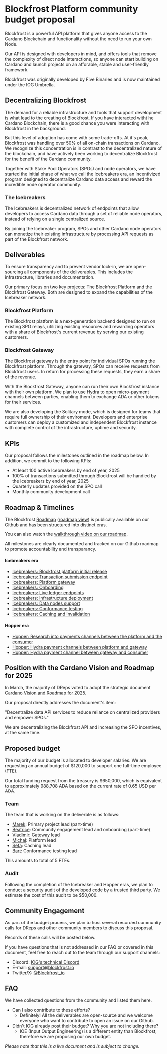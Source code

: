 # Blockfrost Platform community budget proposal

Blockfrost is a powerful API platform that gives anyone access to the Cardano Blockchain and functionality without the need to run your own Node.

Our API is designed with developers in mind, and offers tools that remove the complexity of direct node interactions, so anyone can start building on Cardano and launch projects on an afforable, stable and user-friendly framework. 

Blockfrost was originally developed by Five Binaries and is now maintained under the IOG Umbrella.

## Decentralizing Blockfrost
 
The demand for a reliable infrastructure and tools that support development is what lead to the creating of Blockfrost. If you have interacted witht he Cardano Blockchain, there is a good chance you were interacting with Blockfrost in the background. 

But this level of adoption has come with some trade-offs. At it's peak, Blockfrost was handling over 50% of all on-chain transactions on Cardano. We recognize this concentration is in contrast to the decentralized nature of the blockchain, and have actively been working to decentralize Blockfrost for the benefit of the Cardano community. 

Together with Stake Pool Operators (SPOs) and node operators, we have started the initial phase of what we call the Icebreakers era, an incentivized program designed to decentralize Cardano data access and reward the incredible node operator community.

### The Icebreakers

The Icebreakers is decentralized network of endpoints that allow developers to access Cardano data through a set of reliable node operators, instead of relying on a single centralized source. 

By joining the Icebreaker program, SPOs and other Cardano node operators can monetize their existing infrastructure by processing API requests as part of the Blockfrost network. 


## Deliverables

To ensure transparency and to prevent vendor lock-in, we are open-sourcing all components of the deliverables. This includes the infrastructure, libraries and documentation.

Our primary focus on two key projects: The Blockfrost Platform and the Blockfrost Gateway. Both are designed to expand the capabilities of the Icebreaker network. 

### Blockfrost Platform

The Blockfrost platform is a next-generation backend designed to run on existing SPO relays, utilizing existing resources and rewarding operators with a share of Blockfrost's current revenue by serving our existing customers.

### Blockfrost Gateway

The Blockfrost gateway is the entry point for individual SPOs running the Blockfrost platform. Through the gateway, SPOs can receive requests from Blockfrost users. In return for processing these requests, they earn a share of the revenue. 

With the Blockfrost Gateway, anyone can run their own Blockfrost instance with their own platform. We plan to use Hydra to open micro-payment channels between parties, enabling them to exchange ADA or other tokens for their services.  

We are also developing the Solitary mode, which is designed for teams that require full ownership of their enviroment. Developers and enterprise customers can deploy a customized and independent Blockfrost instance with complete control of the infrastructure, uptime and security.  
  

## KPIs

Our proposal follows the milestones outlined in the roadmap below. In addition, we commit to the following KPIs: 

* At least 100 active Icebreakers by end of year, 2025
* 100% of transactions submitted through Blockfrost will be handled by the Icebreakers by end of year, 2025
* Quarterly updates provided on the SPO call
* Monthly community development call


## Roadmap & Timelines

The Blockfrost [Roadmap](https://github.com/orgs/blockfrost/projects/17/views/1) ([roadmap view](https://github.com/orgs/blockfrost/projects/17/views/2)) is publically available on our Github and has been structured into distinct eras.

You can also watch the [walkthrough video on our roadmap](https://www.youtube.com/watch?v=5RedwIYmAgc).

All milestones are clearly documented and tracked on our Github roadmap to promote accountability and transparancy. 

#### Icebreakers era

* [Icebreakers: Blockfrost platform initial release](https://github.com/blockfrost/blockfrost-platform/issues/305)
* [Icebreakers: Transaction submission endpoint](https://github.com/blockfrost/blockfrost-platform/issues/274)
* [Icebreakers: Platform gateway](https://github.com/blockfrost/blockfrost-platform/issues/276)
* [Icebreakers: Onboarding](https://github.com/blockfrost/blockfrost-platform/issues/284)
* [Icebreakers: Live ledger endpoints](https://github.com/blockfrost/blockfrost-platform/issues/275)
* [Icebreakers: Infrastructure deployment](https://github.com/blockfrost/blockfrost-platform/issues/281)
* [Icebreakers: Data nodes support](https://github.com/blockfrost/blockfrost-platform/issues/279)
* [Icebreakers: Conformance testing](https://github.com/blockfrost/blockfrost-platform/issues/304)
* [Icebreakers: Caching and invalidation](https://github.com/blockfrost/blockfrost-platform/issues/280)

#### Hopper era

* [Hopper: Research into payments channels between the platform and the consumer](https://github.com/blockfrost/blockfrost-platform/issues/287)
* [Hopper: Hydra payment channels between platform and gateway](https://github.com/blockfrost/blockfrost-platform/issues/277)
* [Hopper: Hydra payment channel between gateway and consumer](https://github.com/blockfrost/blockfrost-platform/issues/278)


## Position with the Cardano Vision and Roadmap for 2025

In March, the majority of DReps voted to adopt the strategic document [Cardano Vision and Roadmap for 2025](https://adastat.net/governances/56f39054758f1a3cedc1de9225d66bf270b62dfdbfbc5399f1d6d43aceffc63600).

Our proposal directly addresses the document's item:

  "Decentralize data API services to reduce reliance on centralized providers and empower SPOs."
  
We are decentralizing the Blockfrost API and increasing the SPO incentives, at the same time.

## Proposed budget

The majority of our budget is allocated to developer salaries. We are requesting an annual budget of $120,000  to support one full-time employee (FTE).

Our total funding request from the treasury is $650,000, which is equivalent to approximately 988,708 ADA based on the current rate of 0.65 USD per ADA.

### Team

The team that is working on the deliverble is as follows:

* [Marek](https://github.com/mmahut): Primary project lead (part-time)
* [Beatrice](https://github.com/opacular): Community engagement lead and onboarding (part-time)
* [Vladimir](https://github.com/vladimirvolek): Gateway lead
* [Michal](https://github.com/michalrus): Platform lead
* [Sefa](https://github.com/ginnun): Caching lead
* [Bart](https://github.com/bslabiak): Conformance testing lead


This amounts to total of 5 FTEs.

### Audit

Following the completion of the Icebreaker and Hopper eras, we plan to conduct a security audit of the developed code by a trusted third party. We estimate the cost of this audit to be $50,000.


## Community Engagement

As part of the budget process, we plan to host several recorded community calls for DReps and other community members to discuss this proposal. 

Records of these calls will be posted below. 

If you have questions that is not addressed in our FAQ or covered in this document, feel free to reach out to the team through our support channels: 

* Discord: [IOG's technical Discord](https://discord.gg/3dHCe6X88f)
* E-mail: support@blockfrost.io
* Twitter/X: [@Blockfrost_io](https://x.com/Blockfrost_io)

## FAQ

We have collected questions from the community and listed them here. 

* Can I also contribute to these efforts?
  * Definitely! All the deliverables are open-source and we welcome everyone who want to contribute to open an issue on our Github.
* Didn't IOG already post their budget? Why you are not including there?
  * IOE (Input Output Engineering) is a different entity than Blockfrost, therefore we are proposing our own budget.

*Please note that this is a live document and is subject to change.*
